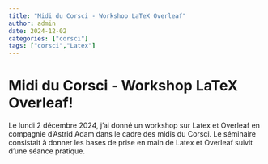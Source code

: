 ```yaml
---
title: "Midi du Corsci - Workshop LaTeX Overleaf"
author: admin
date: 2024-12-02
categories: ["corsci"]
tags: ["corsci","Latex"]
---
```


# Midi du Corsci - Workshop LaTeX Overleaf! 

Le lundi 2 décembre 2024, j'ai donné un workshop sur Latex et Overleaf en compagnie d'Astrid Adam dans le cadre des midis du Corsci. Le séminaire consistait à donner les bases de prise en main de Latex et Overleaf suivit d'une séance pratique.


   